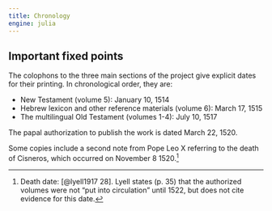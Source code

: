 ```yaml
---
title: Chronology
engine: julia
---
```


## Important fixed points

The colophons to the three main sections of the project give explicit dates for their printing. In chronological order, they are:

- New Testament (volume 5): January 10, 1514
- Hebrew lexicon and other reference materials (volume 6): March 17, 1515
- The multilingual Old Testament (volumes 1-4): July 10, 1517

The papal authorization to publish the work is dated March 22, 1520.

Some copies include a second note from Pope Leo X referring to the death of Cisneros, which occurred on November 8 1520.[^deathdate]



[^deathdate]: Death date: [@lyell1917 28]. Lyell states (p. 35) that the authorized volumes were not "put into circulation" until 1522, but does not cite evidence for this date.
